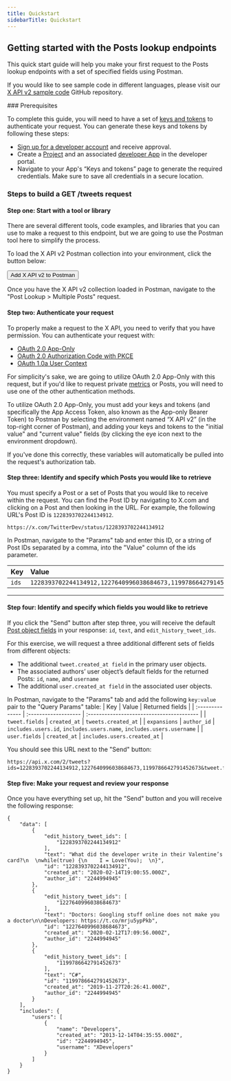 ```yaml
---
title: Quickstart
sidebarTitle: Quickstart
---
```



## Getting started with the Posts lookup endpoints 

This quick start guide will help you make your first request to the Posts lookup endpoints with a set of specified fields using Postman.

If you would like to see sample code in different languages, please visit our [X API v2 sample code](https://github.com/xdevplatform/Twitter-API-v2-sample-code) GitHub repository.

<Note>
### Prerequisites

To complete this guide, you will need to have a set of [keys and tokens](/resources/fundamentals/authentication) to authenticate your request. You can generate these keys and tokens by following these steps:

- [Sign up for a developer account](https://developer.x.com/en/portal/petition/essential/basic-info) and receive approval.
- Create a [Project](/resources/fundamentals/projects) and an associated [developer App](/resources/fundamentals/developer-apps) in the developer portal.
- Navigate to your App's “Keys and tokens” page to generate the required credentials. Make sure to save all credentials in a secure location.
</Note>


### Steps to build a GET /tweets request

#### Step one: Start with a tool or library

There are several different tools, code examples, and libraries that you can use to make a request to this endpoint, but we are going to use the Postman tool here to simplify the process.

To load the X API v2 Postman collection into your environment, click the button below:


<Button href="https://t.co/twitter-api-postman">
    Add X API v2 to Postman
</Button>


Once you have the X API v2 collection loaded in Postman, navigate to the "Post Lookup > Multiple Posts" request.

#### Step two: Authenticate your request

To properly make a request to the X API, you need to verify that you have permission. You can authenticate your request with:

- [OAuth 2.0 App-Only](resources/fundamentals/authentication)
- [OAuth 2.0 Authorization Code with PKCE](resources/fundamentals/authentication)
- [OAuth 1.0a User Context](resources/fundamentals/authentication)

For simplicity's sake, we are going to utilize OAuth 2.0 App-Only with this request, but if you'd like to request private [metrics](/x-api/fundamentals/metrics) or Posts, you will need to use one of the other authentication methods. 

To utilize OAuth 2.0 App-Only, you must add your keys and tokens (and specifically the App Access Token, also known as the App-only Bearer Token) to Postman by selecting the environment named “X API v2” (in the top-right corner of Postman), and adding your keys and tokens to the "initial value" and "current value" fields (by clicking the eye icon next to the environment dropdown).

If you've done this correctly, these variables will automatically be pulled into the request's authorization tab.


#### Step three: Identify and specify which Posts you would like to retrieve

You must specify a Post or a set of Posts that you would like to receive within the request. You can find the Post ID by navigating to X.com and clicking on a Post and then looking in the URL. For example, the following URL's Post ID is `1228393702244134912`.

`https://x.com/TwitterDev/status/1228393702244134912`

In Postman, navigate to the "Params" tab and enter this ID, or a string of Post IDs separated by a comma, into the "Value" column of the ids parameter.

| Key  | Value |
| :---- | :----- |
| `ids` | `1228393702244134912,1227640996038684673,1199786642791452673` |

---

#### Step four: Identify and specify which fields you would like to retrieve

If you click the "Send" button after step three, you will receive the default [Post object fields](/x-api/fundamentals/data-dictionary) in your response: `id`, `text`, and `edit_history_tweet_ids`. 

For this exercise, we will request a three additional different sets of fields from different objects:

- The additional `tweet.created_at field` in the primary user objects.
- The associated authors’ user object’s default fields for the returned Posts: `id`, `name`, and `username`
- The additional  `user.created_at field` in the associated user objects.

In Postman, navigate to the "Params" tab and add the following `key:value` pair to the "Query Params" table:
| Key            | Value               | Returned fields                          |
| :-------------- | :------------------- | :---------------------------------------- |
| `tweet.fields` | `created_at`        | `tweets.created_at`                      |
| `expansions`   | `author_id`         | `includes.users.id`, `includes.users.name`, `includes.users.username` |
| `user.fields`  | `created_at`        | `includes.users.created_at`              |

You should see this URL next to the "Send" button:

```
https://api.x.com/2/tweets?ids=1228393702244134912,1227640996038684673,1199786642791452673&tweet.fields=created_at&expansions=author_id&user.fields=created_at
```

#### Step five: Make your request and review your response
Once you have everything set up, hit the "Send" button and you will receive the following response:
```
{
    "data": [
        {
            "edit_history_tweet_ids": [
                "1228393702244134912"
            ],
            "text": "What did the developer write in their Valentine’s card?\n  \nwhile(true) {\n    I = Love(You);  \n}",
            "id": "1228393702244134912",
            "created_at": "2020-02-14T19:00:55.000Z",
            "author_id": "2244994945"
        },
        {
            "edit_history_tweet_ids": [
                "1227640996038684673"
            ],
            "text": "Doctors: Googling stuff online does not make you a doctor\n\nDevelopers: https://t.co/mrju5ypPkb",
            "id": "1227640996038684673",
            "created_at": "2020-02-12T17:09:56.000Z",
            "author_id": "2244994945"
        },
        {
            "edit_history_tweet_ids": [
                "1199786642791452673"
            ],
            "text": "C#",
            "id": "1199786642791452673",
            "created_at": "2019-11-27T20:26:41.000Z",
            "author_id": "2244994945"
        }
    ],
    "includes": {
        "users": [
            {
                "name": "Developers",
                "created_at": "2013-12-14T04:35:55.000Z",
                "id": "2244994945",
                "username": "XDevelopers"
            }
        ]
    }
}
```